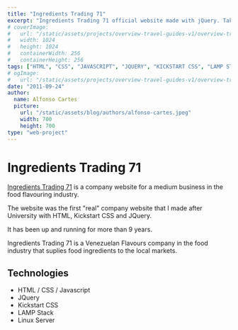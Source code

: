 ```yaml
---
title: "Ingredients Trading 71"
excerpt: "Ingredients Trading 71 official website made with jQuery. Take a look at how it was made, what technologies where used and why..."
# coverImage: 
#   url: "/static/assets/projects/overview-travel-guides-v1/overview-travel-guides-v1-icon.png"
#   width: 1024
#   height: 1024
#   containerWidth: 256
#   containerHeight: 256
tags: ["HTML", "CSS", "JAVASCRIPT", "JQUERY", "KICKSTART CSS", "LAMP STACK"]
# ogImage:
#   url: "/static/assets/projects/overview-travel-guides-v1/overview-travel-guides-v1-icon.png"
date: "2011-09-24"
author:
  name: Alfonso Cartes
  picture: 
    url: "/static/assets/blog/authors/alfonso-cartes.jpeg"
    width: 700
    height: 700
type: "web-project"
---
```


# Ingredients Trading 71

[Ingredients Trading 71](http://www.ingredients71.com) is a company website for a medium business in the food flavouring industry.

The website was the first "real" company website that I made after University with HTML, Kickstart CSS and JQuery.

It has been up and running for more than 9 years.

Ingredients Trading 71 is a Venezuelan Flavours company in the food industry that suplies food ingredients to the local markets.

## Technologies

- HTML / CSS / Javascript
- JQuery
- Kickstart CSS
- LAMP Stack
- Linux Server